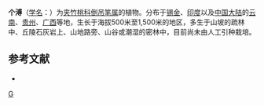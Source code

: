 {{Speciesbox
| genus = Wrightia
| species = sikkimensis
| authority = Gamble
}}

'''个溥'''（[[学名|学名]]：{{lang|la|''Wrightia sikkimensis''}}）为[[夹竹桃科|夹竹桃科]][[倒吊笔属|倒吊笔属]]的植物。分布于[[锡金|锡金]]、[[印度|印度]]以及[[中国大陆|中国大陆]]的[[云南|云南]]、[[贵州|贵州]]、[[广西|广西]]等地，生长于海拔500米至1,500米的地区，多生于山坡的疏林中、丘陵石灰岩上、山地路旁、山谷或潮湿的密林中，目前尚未由人工引种栽培。

== 参考文献 ==
<div class="references-small">
* {{cite web| url =http://www.bioinfo.cn/db05/KmzwSpecies.php?action=view&id=1266| title =个溥| work =《中国高等植物数据库全库》| publisher =中国科学院微生物研究所| author =昆明植物研究所| accessdate =2009-02-22| deadurl =yes| archiveurl =https://web.archive.org/web/20160305004238/http://www.bioinfo.cn/db05/KmzwSpecies.php?action=view&id=1266| archivedate =2016-03-05}}
</div>
{{Taxonbar|from=Q10871623}}

[[Category:倒吊笔属|G]]